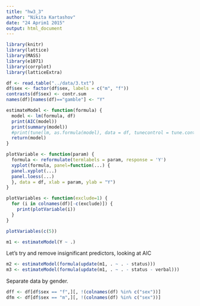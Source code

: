 ```yaml
---
title: "hw3_3"
author: "Nikita Kartashov"
date: "24 Aprim1 2015"
output: html_document
---
```


```r
library(knitr)
library(lattice)
library(MASS)
library(e1071)
library(corrplot)
library(latticeExtra)
```

```r
df <- read.table("../data/3.txt")
df$sex <- factor(df$sex, labels = c("m", "f"))
contrasts(df$sex) <- contr.sum
names(df)[names(df)=="gamble"] <- "Y"
```

```r
estimateModel <- function(formula) {
  model <- lm(formula, df)
  print(AIC(model))
  print(summary(model))
  #print(tune(lm, as.formula(model), data = df, tunecontrol = tune.control(cross = nrow(df))))
  return(model)
}
```

```r
plotVariable <- function(param) {
  formula <- reformulate(termlabels = param, response = 'Y')
  xyplot(formula, panel=function(...) {  
  panel.xyplot(...)
  panel.loess(...)
  }, data = df, xlab = param, ylab = "Y")
}

plotVariables <- function(exclude=1) {
  for (i in colnames(df)[-c(exclude)]) {
    print(plotVariable(i)) 
  }
}
```

```r
plotVariables(c(5))
```

```r
m1 <- estimateModel(Y ~ .)
```

Let's try and remove insignificant predictors, looking at AIC

```r
m2 <- estimateModel(formula(update(m1, . ~ . - status)))
m3 <- estimateModel(formula(update(m1, . ~ . - status - verbal)))
```

Separate data by gender.

```r
dff <- df[df$sex == "f",][, !(colnames(df) %in% c("sex"))]
dfm <- df[df$sex == "m",][, !(colnames(df) %in% c("sex"))]
```

```r

```

